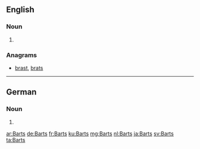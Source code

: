 ==English==

===Noun===
{{head|en|noun plural form}}

# {{plural of|Bart|lang=en}}

===Anagrams===
* [[brast#English|brast]], [[brats#English|brats]]

----

==German==

===Noun===
{{head|de|noun form|g=m}}

# {{inflection of|Bart||gen|s|lang=de}}

[[ar:Barts]]
[[de:Barts]]
[[fr:Barts]]
[[ku:Barts]]
[[mg:Barts]]
[[nl:Barts]]
[[ja:Barts]]
[[sv:Barts]]
[[ta:Barts]]